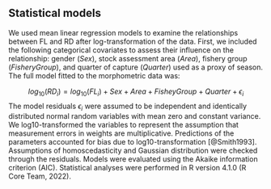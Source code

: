 
## Statistical models

We used mean linear regression models to examine the relationships between FL and RD after log-transformation of the data. First, we included the following categorical covariates to assess their influence on the relationship: gender (_Sex_), stock assessment area (_Area_), fishery group (_FisheryGroup_), and quarter of capture (_Quarter_) used as a proxy of season. The full model fitted to the morphometric data was:

$$log_{10}(RD_i) = log_{10}(FL_i) + Sex + Area + FisheyGroup + Quarter + \epsilon_{i}$$
The model residuals $\epsilon_{i}$ were assumed to be independent and identically distributed normal random variables with mean zero and constant variance. We log10-transformed the variables to represent the assumption that measurement errors in weights are multiplicative. Predictions of the parameters accounted for bias due to log10-transformation [@Smith1993]. Assumptions of homoscedasticity and Gaussian distribution were checked through the residuals. Models were evaluated using the Akaike information criterion (AIC). Statistical analyses were performed in R version 4.1.0 (R Core Team, 2022). 

\pagebreak
